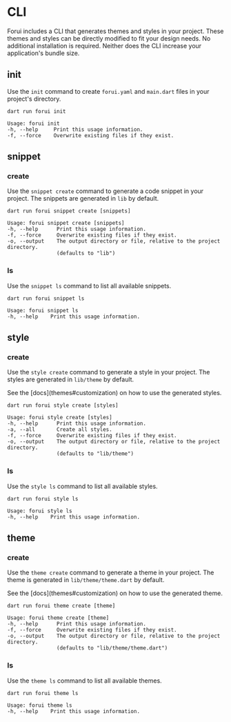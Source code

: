 
# CLI

Forui includes a CLI that generates themes and styles in your project. These themes and styles can be directly modified
to fit your design needs. No additional installation is required. Neither does the CLI increase your application's
bundle size.

## init

Use the `init` command to create `forui.yaml` and `main.dart` files in your project's directory.

```shell copy
dart run forui init
```

```shell copy
Usage: forui init
-h, --help     Print this usage information.
-f, --force    Overwrite existing files if they exist.
```

## snippet

### create

Use the `snippet create` command to generate a code snippet in your project. The snippets are generated in `lib` by default.

```shell copy
dart run forui snippet create [snippets]
```

```shell copy
Usage: forui snippet create [snippets]
-h, --help      Print this usage information.
-f, --force     Overwrite existing files if they exist.
-o, --output    The output directory or file, relative to the project directory.
                (defaults to "lib")
```

### ls

Use the `snippet ls` command to list all available snippets.

```shell copy
dart run forui snippet ls
```

```shell copy
Usage: forui snippet ls
-h, --help    Print this usage information.
```

## style

### create

Use the `style create` command to generate a style in your project. The styles are generated in `lib/theme` by default.

<Callout type="info">
    See the [docs](themes#customization) on how to use the generated styles.
</Callout>

```shell copy
dart run forui style create [styles]
```

```shell copy
Usage: forui style create [styles]
-h, --help      Print this usage information.
-a, --all       Create all styles.
-f, --force     Overwrite existing files if they exist.
-o, --output    The output directory or file, relative to the project directory.
                (defaults to "lib/theme")
```

### ls

Use the `style ls` command to list all available styles.

```shell copy
dart run forui style ls
```

```shell copy
Usage: forui style ls
-h, --help    Print this usage information.
```

## theme

### create

Use the `theme create` command to generate a theme in your project. The theme is generated in `lib/theme/theme.dart` by
default.

<Callout type="info">
    See the [docs](themes#customization) on how to use the generated theme.
</Callout>

```shell copy
dart run forui theme create [theme]
```

```shell copy
Usage: forui theme create [theme]
-h, --help      Print this usage information.
-f, --force     Overwrite existing files if they exist.
-o, --output    The output directory or file, relative to the project directory.
                (defaults to "lib/theme/theme.dart")
```

### ls

Use the `theme ls` command to list all available themes.

```shell copy
dart run forui theme ls
```

```shell copy
Usage: forui theme ls
-h, --help    Print this usage information.
```
